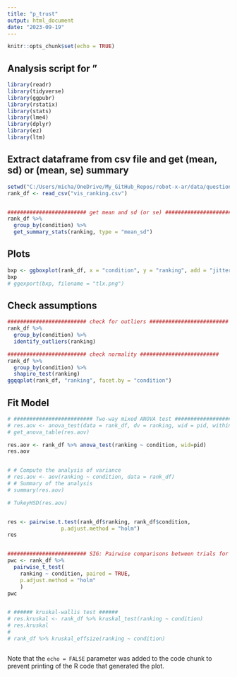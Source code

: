 ```yaml
---
title: "p_trust"
output: html_document
date: "2023-09-19"
---
```


```r
knitr::opts_chunk$set(echo = TRUE)
```

## Analysis script for "

```r
library(readr)
library(tidyverse)
library(ggpubr)
library(rstatix)
library(stats)
library(lme4)
library(dplyr)
library(ez)
library(ltm)
```


## Extract dataframe from csv file and get (mean, sd) or (mean, se) summary

```r

setwd("C:/Users/micha/OneDrive/My_GitHub_Repos/robot-x-ar/data/questionnaire/")
rank_df <- read_csv("vis_ranking.csv")


######################### get mean and sd (or se) ######################### 
rank_df %>%
  group_by(condition) %>%
  get_summary_stats(ranking, type = "mean_sd")


```

## Plots

```r

bxp <- ggboxplot(rank_df, x = "condition", y = "ranking", add = "jitter")
bxp
# ggexport(bxp, filename = "tlx.png")


```


## Check assumptions

```r

######################### check for outliers ######################### 
rank_df %>%
  group_by(condition) %>%
  identify_outliers(ranking)

######################### check normality ######################### 
rank_df %>%
  group_by(condition) %>%
  shapiro_test(ranking)
ggqqplot(rank_df, "ranking", facet.by = "condition")


```


## Fit Model

```r

# ######################### Two-way mixed ANOVA test #########################
# res.aov <- anova_test(data = rank_df, dv = ranking, wid = pid, within = condition)
# get_anova_table(res.aov)

res.aov <- rank_df %>% anova_test(ranking ~ condition, wid=pid)
res.aov


# # Compute the analysis of variance
# res.aov <- aov(ranking ~ condition, data = rank_df)
# # Summary of the analysis
# summary(res.aov)

# TukeyHSD(res.aov)


res <- pairwise.t.test(rank_df$ranking, rank_df$condition,
                 p.adjust.method = "holm")
res 


######################### SIG: Pairwise comparisons between trials for each condition #########################  
pwc <- rank_df %>%
  pairwise_t_test(
    ranking ~ condition, paired = TRUE,
    p.adjust.method = "holm"
    )
pwc


# ###### kruskal-wallis test ######
# res.kruskal <- rank_df %>% kruskal_test(ranking ~ condition)
# res.kruskal
# 
# rank_df %>% kruskal_effsize(ranking ~ condition)



```


Note that the `echo = FALSE` parameter was added to the code chunk to prevent printing of the R code that generated the plot.
